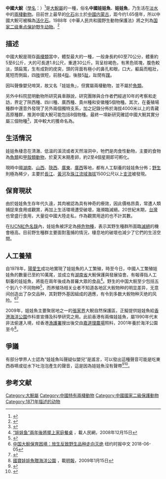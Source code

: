 {{Speciesbox 
| taxon = Andrias davidianus
| authority = {{link-en|埃米尔·布兰查德|Émile Blanchard|Blanchard}}, 1871
| status = CR
| status_system = iucn3.1
| status_ref = <ref>{{IUCN2006|assessors=Gang, L. ''et el''|year=2004|id=1272|title=Andrias davidianus |downloaded=2007年3月13日}}</ref>
| image = 2009 Andrias davidianus.JPG
}}

'''中國大鯢'''（[[學名|學名]]：''{{lang|la|Andrias davidianus}}''）<ref>{{ITIS|ID=202085|taxon=''Andrias davidianus'' |downloaded=2007年3月13日}}</ref>是[[大鯢|大鯢屬]]的一種，俗名'''中國娃娃魚'''、'''娃娃魚'''，乃生活在[[淡水|淡水]]中的[[兩棲動物|兩棲動物]]。目前世上最早的[[化石|化石]]出土於[[中國|中國]][[内蒙古|内蒙古]]，距今约1.65億年，所以中國大鯢可被稱為[[活化石|活化石]]。1988年《中華人民共和國野生動物保護法》將之列為[[国家二级重点保护野生动物名录|国家二级重点保护野生动物]]。<ref>{{cite news |title=国家重点保护野生动物名录调整 长江江豚等升为国家一级 |url=http://news.cnr.cn/native/news/20210205/t20210205_525408068.shtml |accessdate=2021-10-20 |work=央广网 |archive-date=2021-10-20 |archive-url=https://web.archive.org/web/20211020055715/http://news.cnr.cn/native/news/20210205/t20210205_525408068.shtml }}</ref>

== 描述 ==
中國大鯢是現存[[兩棲類|兩棲類]]當中，體型最大的一種，一般身長約60至70公分，體重約5至6公斤，大的可長達1.8公尺，重達30公斤。背呈棕褐色，有黑色斑塊，腹色較淡，頭扁寬，生有成對的疣突，頭的背面有極小的鼻孔和眼，口大，軀扁而粗壯，尾短而側扁，四[[肢|肢]]很短，前肢4[[手指|指]]，後肢5[[趾|趾]]，趾間有[[蹼|蹼]]。

因叫聲像嬰兒啼哭，故又名「娃娃魚」，但實屬兩棲動物，並不屬於[[魚類|魚類]]。

另外中科院昆明動物所研究員車靜說，研究團隊與合作者們經過10年的考察和走訪，界定了陝西種、四川種、廣西種、貴州種和安徽種5個物種。其次，在養殖場種群中還意外發現了另外兩個獨特支系，加之記錄分佈於海拔4000米以上的青藏高原種群，推測中國大鯢可能包括8個物種。最終一項新研究確認中國大鯢其實分屬三個物種<ref>{{Cite web|url=https://www.natgeomedia.com/environment/article/content-9456.html|title=全世界最大的兩生類確認為獨特物種|accessdate=2019-09-24|archive-date=2019-09-24|archive-url=https://web.archive.org/web/20190924141057/https://www.natgeomedia.com/environment/article/content-9456.html|dead-url=no}}</ref>，其中較大的獲命名為{{le|南華大鯢|South China giant salamander}}。

== 生活情況 ==
娃娃魚棲息在清澈、低溫的溪流或者天然溶洞中，牠們是肉食性動物，主要的食物為[[魚類|魚類]]和[[甲殼類|甲殼類]][[動物|動物]]，於夏天末期產卵，約2至4個星期即可孵化。

現時中國[[湖南|湖南]]、[[山西|山西]]、[[陝西|陝西]]、[[廣東|廣東]]、[[廣西|廣西]]等地，都有人工馴養的娃娃魚分佈；[[野生動物|野生]]則極為稀少，主要於[[長江|長江]]、[[黃河|黃河]]及[[珠江|珠江]][[流域|流域]][[海拔|海拔]]1500公尺以上[[支流|支流]]被發現。

== 保育現狀 ==
由於娃娃魚生存年代久遠，其肉被認為具有神奇的療效，因此價格昂貴，常遭人類捕捉來食用或觀賞，再加上生活環境遭受破壞，幾瀕臨滅絕。20世紀末期，[[台灣|台灣]]也曾盛行食用，大量從中國大陸走私，作為觀賞用途的也不計其數。

在[[IUCN紅色名錄|IUCN紅色名錄]]內，娃娃魚被評定為[[極危物種|極危物種]]，表示其野生種群所面臨[[滅絕|滅絕]]的機會極高。目前野生種群主要面對濫捕的情況，棲息地的破壞也減少了它們的生活空間。

== 人工養殖 ==
自1978年，[[陽愛生|陽愛生]]成功地實現了娃娃魚的人工繁殖，時至今日，中國人工繁殖娃娃魚的數量已至約10萬尾，並成立有[[湖南省|湖南省]]大鯢保護與發展協會。有報導指人工馴養的娃娃魚，將能在兩年後成為普羅大眾的食品<ref>[http://www.022net.com/2008/12-15/485731253315428.html “娃娃鱼”兩年後將擺上家庭餐桌] {{Wayback|url=http://www.022net.com/2008/12-15/485731253315428.html |date=20090502132741 }}，載人民網，2008年12月15日</ref>。野生的中国大鲵至少包括五个到八个不同物种<ref>{{cite news |title=科学家研究发现大鲵至少由5个物种组成 |url=http://www.ce.cn/xwzx/kj/201805/22/t20180522_29206890.shtml |accessdate=2021-10-20 |work=中国经济网 |archive-date=2021-10-20 |archive-url=https://web.archive.org/web/20211020055722/http://www.ce.cn/xwzx/kj/201805/22/t20180522_29206890.shtml }}</ref>，而养殖场相关业者不知道各地区大鲵物种的明显差异，无意间创造出了杂交品种，其對野外基因組成的適應，有令到多数大鲵物种灭绝的风险。<ref>[https://cn.nytimes.com/science/20180605/giant-salamanders-china/ 中国大鲵保育困境：放生反致野生品种走向灭绝] {{Wayback|url=https://cn.nytimes.com/science/20180605/giant-salamanders-china/ |date=20180606022540 }} 纽约时报中文 2018-06-05</ref><ref>{{cite news |title=四川明确水生野生动物保护范围 严格人工繁育审批管理 |url=http://www.tibet.cn/cn/Instant/news/202003/t20200320_6756429.html |accessdate=2021-10-20 |work=中国西藏网 |archive-date=2021-10-22 |archive-url=https://web.archive.org/web/20211022171152/http://www.tibet.cn/cn/Instant/news/202003/t20200320_6756429.html }}</ref>

2009年，娃娃魚主要聚居地之一的[[張家界|張家界]]大鯢自然保護區，正擬提供娃娃魚給[[香港|香港]][[海洋公園|海洋公園]]作科普宣傳及科學研究之用。此前香港有兩條娃娃魚，屬1990年代末非法偷運入境，经香港[[漁護署|漁護署]]搜出後交由[[嘉道理農場|嘉道理農場]]照料，2001年養於海洋公園至今<ref>[http://news.sina.com.hk/cgi-bin/nw/show.cgi/2/1/1/1005816/1.html 國寶娃娃魚贈海洋公園] {{Wayback|url=http://news.sina.com.hk/cgi-bin/nw/show.cgi/2/1/1/1005816/1.html |date=20090503013920 }}，載[[明報|明報]]，2009年1月15日</ref>。

== 爭議 ==
有部分學界人士認為“娃娃魚叫聲疑似嬰兒”是謠言，可以發出這種聲音可能是吃東西吞嚥或從水下吐泡泡產生的聲音，這是因為娃娃魚沒有聲帶<ref>{{cite web |url=http://lyj.hunan.gov.cn/lyj/spjj/201908/t20190830_11963597.html |title=娃娃鱼到底会不会叫？ |work=湖南省林业局 |date=2019-08-30 |access-date=2021-09-01 |archive-date=2021-09-02 |archive-url=https://web.archive.org/web/20210902055243/http://lyj.hunan.gov.cn/lyj/spjj/201908/t20190830_11963597.html }}</ref><ref>{{cite web |url=http://news.dzwww.com/shehuixinwen/201601/t20160118_13705162_1.htm |title=下水道惊现娃娃鱼 娃娃鱼叫声像婴儿竟是谣言 |work=大众網 |date=2016-01-18 |access-date=2021-08-24 |archive-date=2021-08-24 |archive-url=https://web.archive.org/web/20210824031348/http://news.dzwww.com/shehuixinwen/201601/t20160118_13705162_1.htm }}</ref>。

== 参考文献 ==
{{Reflist}}

{{Taxonbar|from=Q61312}}

[[Category:大鯢屬|Category:大鯢屬]]
[[Category:中國特有兩棲動物|Category:中國特有兩棲動物]]
[[Category:中國國家二級保護動物|Category:中國國家二級保護動物]]
[[Category:1871年描述的动物|Category:1871年描述的动物]]